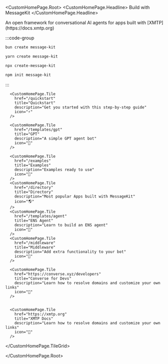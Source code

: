 
<CustomHomePage.Root>
<CustomHomePage.Headline>
  Build with MessageKit
</CustomHomePage.Headline>
  <div className="custom-homepage-description" style={{ textAlign: 'center' }}>
    An open framework for conversational AI agents for apps built with [XMTP](https://docs.xmtp.org) 
  </div>

<div className="custom-homepage-tile-grid-container" style={{ 
  marginTop: '2rem', 
  marginBottom: '2rem', 
  width: '75%', 
  maxWidth: '400px', 
  margin: '2rem auto',
  textAlign: 'center',
  fontSize: '1.5rem'
}}>

:::code-group

```bash [bun]
bun create message-kit
```

```bash [yarn]
yarn create message-kit
```

```bash [npx]
npx create-message-kit
```

```bash [npm]
npm init message-kit
```

:::

</div>
  <CustomHomePage.TileGrid>

      <CustomHomePage.Tile
        href="/quickstart"
        title="Quickstart"
        description="Get you started with this step-by-step guide"
        icon="⚡️"
      />

      <CustomHomePage.Tile
        href="/templates/gpt"
        title="GPT"
        description="A simple GPT agent bot"
        icon="🤖"
      />

      <CustomHomePage.Tile
        href="/examples"
        title="Examples"
        description="Examples ready to use"
        icon="💬"
      />
      <CustomHomePage.Tile
        href="/directory"
        title="Directory"
        description="Most popular Apps built with MessageKit"
        icon="🌎"
      />
      <CustomHomePage.Tile
        href="/templates/agent"
        title="ENS Agent"
        description="Learn to build an ENS agent"
        icon="🧠"
      />
      <CustomHomePage.Tile
        href="/middleware"
        title="Middleware"
        description="Add extra functionality to your bot"
        icon="🔧"
      />

      <CustomHomePage.Tile
        href="https://converse.xyz/developers"
        title="Converse for Devs"
        description="Learn how to resolve domains and customize your own links"
        icon="🔧"
      />


      <CustomHomePage.Tile
        href="https://xmtp.org"
        title="XMTP Docs"
        description="Learn how to resolve domains and customize your own links"
        icon="🔧"
      />

  </CustomHomePage.TileGrid>

</CustomHomePage.Root>
